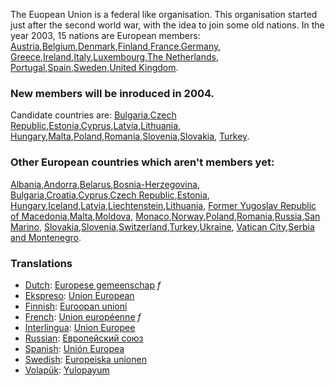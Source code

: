 The Euopean Union is a federal like organisation.
This organisation started just after the second world war, with the idea to join some old nations.
In the year 2003, 15 nations are European members:
[[Austria]],[[Belgium]],[[Denmark]],[[Finland]],[[France]],[[Germany]],
[[Greece]],[[Ireland]],[[Italy]],[[Luxembourg]],[[The Netherlands]],
[[Portugal]],[[Spain]],[[Sweden]],[[United Kingdom]].

=== New members will be inroduced in 2004. ===

Candidate countries are:
[[Bulgaria]],[[Czech Republic]],[[Estonia]],[[Cyprus]],[[Latvia]],[[Lithuania]],
[[Hungary]],[[Malta]],[[Poland]],[[Romania]],[[Slovenia]],[[Slovakia]],
[[Turkey]].
  
=== Other European countries which aren't members yet: ===

[[Albania]],[[Andorra]],[[Belarus]],[[Bosnia-Herzegovina]],
[[Bulgaria]],[[Croatia]],[[Cyprus]],[[Czech Republic]],[[Estonia]],
[[Hungary]],[[Iceland]],[[Latvia]],[[Liechtenstein]],[[Lithuania]],
[[Former Yugoslav Republic of Macedonia]],[[Malta]],[[Moldova]],
[[Monaco]],[[Norway]],[[Poland]],[[Romania]],[[Russia]],[[San Marino]],
[[Slovakia]],[[Slovenia]],[[Switzerland]],[[Turkey]],[[Ukraine]],
[[Vatican City]],[[Serbia and Montenegro]].

=== Translations ===
*[[Dutch]]: [[Europese gemeenschap]] ''f''
*[[Ekspreso]]: [[Union European]]
*[[Finnish]]: [[Euroopan unioni]]
*[[French]]: [[Union européenne]] ''f''
*[[Interlingua]]: [[Union Europee]]
*[[Russian]]: [[Европейский союз]]
*[[Spanish]]: [[Unión Europea]]
*[[Swedish]]: [[Europeiska unionen]]
*[[Volapük]]: [[Yulopayum]]
